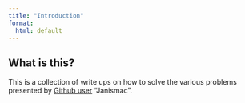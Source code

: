 ```yaml
---
title: "Introduction"
format: 
  html: default
---
```


## What is this?

This is a collection of write ups on how to solve the various problems presented by [Github user](https://janismac.github.io/ControlChallenges/) "Janismac".

